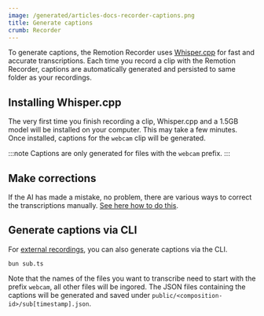 ```yaml
---
image: /generated/articles-docs-recorder-captions.png
title: Generate captions
crumb: Recorder
---
```


To generate captions, the Remotion Recorder uses [Whisper.cpp](https://github.com/ggerganov/whisper.cpp) for fast and accurate transcriptions.
Each time you record a clip with the Remotion Recorder, captions are automatically generated and persisted to same folder as your recordings.

## Installing Whisper.cpp

The very first time you finish recording a clip, Whisper.cpp and a 1.5GB model will be installed on your computer. This may take a few minutes.
Once installed, captions for the `webcam` clip will be generated.

:::note
Captions are only generated for files with the `webcam` prefix.
:::

## Make corrections

If the AI has made a mistake, no problem, there are various ways to correct the transcriptions manually. [See here how to do this](/docs/recorder/editing/captions).

## Generate captions via CLI

For [external recordings](/docs/recorder/external-recordings), you can also generate captions via the CLI.

```
bun sub.ts
```

Note that the names of the files you want to transcribe need to start with the prefix `webcam`, all other files will be ingored.
The JSON files containing the captions will be generated and saved under `public/<composition-id>/sub[timestamp].json`.
